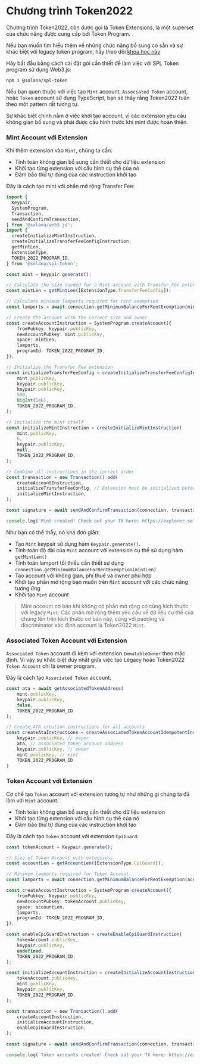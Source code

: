 
# Chương trình Token2022

Chương trình Token2022, còn được gọi là Token Extensions, là một superset của chức năng được cung cấp bởi Token Program.

Nếu bạn muốn tìm hiểu thêm về những chức năng bổ sung có sẵn và sự khác biệt với legacy token program, hãy theo dõi [khóa học này](/vi/courses/token-2022-program)

Hãy bắt đầu bằng cách cài đặt gói cần thiết để làm việc với SPL Token program sử dụng Web3.js:

```
npm i @solana/spl-token
```

<ArticleSection name="Mint và Token Account" id="mint-and-token-accounts" level="h2" />

Nếu bạn quen thuộc với việc tạo `Mint` account, `Associated Token` account, hoặc `Token` account sử dụng TypeScript, bạn sẽ thấy rằng Token2022 tuân theo một pattern rất tương tự.

Sự khác biệt chính nằm ở việc khởi tạo account, vì các extension yêu cầu không gian bổ sung và phải được cấu hình trước khi mint được hoàn thiện.

### Mint Account với Extension

Khi thêm extension vào `Mint`, chúng ta cần:
- Tính toán không gian bổ sung cần thiết cho dữ liệu extension
- Khởi tạo từng extension với cấu hình cụ thể của nó
- Đảm bảo thứ tự đúng của các instruction khởi tạo

Đây là cách tạo mint với phần mở rộng Transfer Fee:

```ts
import {
  Keypair,
  SystemProgram,
  Transaction,
  sendAndConfirmTransaction,
} from '@solana/web3.js';
import {
  createInitializeMintInstruction,
  createInitializeTransferFeeConfigInstruction,
  getMintLen,
  ExtensionType,
  TOKEN_2022_PROGRAM_ID,
} from '@solana/spl-token';

const mint = Keypair.generate();

// Calculate the size needed for a Mint account with Transfer Fee extension
const mintLen = getMintLen([ExtensionType.TransferFeeConfig]);

// Calculate minimum lamports required for rent exemption
const lamports = await connection.getMinimumBalanceForRentExemption(mintLen);

// Create the account with the correct size and owner
const createAccountInstruction = SystemProgram.createAccount({
    fromPubkey: keypair.publicKey,
    newAccountPubkey: mint.publicKey,
    space: mintLen,
    lamports,
    programId: TOKEN_2022_PROGRAM_ID,
});

// Initialize the Transfer Fee extension
const initializeTransferFeeConfig = createInitializeTransferFeeConfigInstruction(
    mint.publicKey,
    keypair.publicKey,
    keypair.publicKey,
    500,
    BigInt(1e6),
    TOKEN_2022_PROGRAM_ID,
);

// Initialize the mint itself
const initializeMintInstruction = createInitializeMintInstruction(
    mint.publicKey,
    6,
    keypair.publicKey,
    null,
    TOKEN_2022_PROGRAM_ID,
);

// Combine all instructions in the correct order
const transaction = new Transaction().add(
    createAccountInstruction,
    initializeTransferFeeConfig, // Extension must be initialized before mint
    initializeMintInstruction,
);

const signature = await sendAndConfirmTransaction(connection, transaction, [keypair, mint]);

console.log(`Mint created! Check out your TX here: https://explorer.solana.com/tx/${signature}?cluster=devnet`);
```

Như bạn có thể thấy, nó khá đơn giản:
- Tạo `Mint` keypair sử dụng hàm `Keypair.generate()`.
- Tính toán độ dài của `Mint` account với extension cụ thể sử dụng hàm `getMintLen()`
- Tính toán lamport tối thiểu cần thiết sử dụng `connection.getMinimumBalanceForRentExemption(mintLen)`
- Tạo account với không gian, phí thuê và owner phù hợp
- Khởi tạo phần mở rộng bạn muốn trên `Mint` account với các chức năng tương ứng
- Khởi tạo `Mint` account

> Mint account cơ bản khi không có phần mở rộng có cùng kích thước với legacy `Mint`. Các phần mở rộng thêm yêu cầu về dữ liệu cụ thể của chúng lên trên kích thước cơ bản này, cùng với padding và discriminator xác định account là Token2022 `Mint`.

### Associated Token Account với Extension

`Associated Token` account đi kèm với extension `ImmutableOwner` theo mặc định. Vì vậy sự khác biệt duy nhất giữa việc tạo Legacy hoặc Token2022 `Token Account` chỉ là owner program.

Đây là cách tạo `Associated Token` account:

```ts
const ata = await getAssociatedTokenAddress(
    mint.publicKey,
    keypair.publicKey,
    false,
    TOKEN_2022_PROGRAM_ID
);

// Create ATA creation instructions for all accounts
const createAtaInstructions = createAssociatedTokenAccountIdempotentInstruction(
    keypair.publicKey, // payer
    ata, // associated token account address
    keypair.publicKey, // owner
    mint.publicKey, // mint
    TOKEN_2022_PROGRAM_ID
)
```

### Token Account với Extension

Cơ chế tạo `Token` account với extension tương tự như những gì chúng ta đã làm với `Mint` account:
- Tính toán không gian bổ sung cần thiết cho dữ liệu extension
- Khởi tạo từng extension với cấu hình cụ thể của nó
- Đảm bảo thứ tự đúng của các instruction khởi tạo

Đây là cách tạo `Token` account với extension `CpiGuard`:

```ts
const tokenAccount = Keypair.generate();

// Size of Token Account with extensions
const accountLen = getAccountLen([ExtensionType.CpiGuard]);

// Minimum lamports required for Token Account
const lamports = await connection.getMinimumBalanceForRentExemption(accountLen);

const createAccountInstruction = SystemProgram.createAccount({
    fromPubkey: keypair.publicKey,
    newAccountPubkey: tokenAccount.publicKey,
    space: accountLen,
    lamports,
    programId: TOKEN_2022_PROGRAM_ID,
});

const enableCpiGuardInstruction = createEnableCpiGuardInstruction(
    tokenAccount.publicKey,
    keypair.publicKey,
    undefined,
    TOKEN_2022_PROGRAM_ID,
);

const initializeAccountInstruction = createInitializeAccountInstruction(
    tokenAccount.publicKey,
    mint.publicKey,
    keypair.publicKey,
    TOKEN_2022_PROGRAM_ID,
);

const transaction = new Transaction().add(
    createAccountInstruction,
    initializeAccountInstruction,
    enableCpiGuardInstruction,
);

const signature = await sendAndConfirmTransaction(connection, transaction, [keypair, tokenAccount], {commitment: "finalized"});

console.log(`Token accounts created! Check out your TX here: https://explorer.solana.com/tx/${signature}?cluster=devnet`);
```

